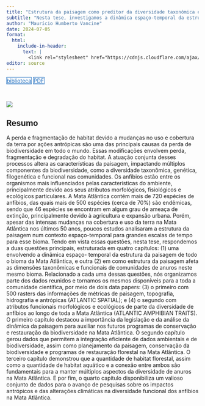 ```yaml
---
title: "Estrutura da paisagem como preditor da diversidade taxonômica e funcional de anfíbios na Mata Atlântica"
subtitle: "Nesta tese, investigamos a dinâmica espaço-temporal da estrutura da paisagem da Mata Atlântica e seu impacto nas dimensões taxonômicas e funcionais de anuros. Organizamos parte dos dados em dois data papers: ATLANTIC SPATIAL, que inclui 500 rasters com métricas de paisagem, topografia, hidrografia e fatores antrópicos, e o ATLANTIC AMPHIBIAN TRAITS, que possui atributos funcionais morfológicos e ecológicos de anfíbios."
author: "Maurício Humberto Vancine"
date: 2024-07-05
format:
  html:
    include-in-header: 
      text: |
        <link rel="stylesheet" href="https://cdnjs.cloudflare.com/ajax/libs/font-awesome/6.5.0/css/all.min.css">
editor: source
---
```


<div class="mt-4 d-flex flex-row flex-wrap gap-1 justify-content-left justify-content-sm-start" role="group" aria-label="Links">
  <a href="https://hdl.handle.net/11449/256726" class="btn btn-custom text-capitalize" target="_blank"><i class="fas fa-graduation-cap me-1"></i>biblioteca</a>
  <a href="/publications/2024-vancine.pdf" class="btn btn-custom text-capitalize" target="_blank"><i class="bi bi-file-earmark-pdf me-1"></i>PDF</a>
</div>

<style>
  .btn-custom {
    background-color: white;
    border: 1px solid #1c6cbe; /* Borda azul */
    color: #1c6cbe; /* Texto azul */
    transition: background-color 0.3s, color 0.3s;
  }
  .btn-custom:hover {
    background-color: #1c6cbe; /* Cor de fundo azul ao passar o mouse */
    color: white; /* Texto branco */
  }
</style>

<br> 

![](featured.jpg)

## Resumo

A perda e fragmentação de habitat devido a mudanças no uso e cobertura da terra por ações antrópicas são uma das principais causas da perda de biodiversidade em todo o mundo. Essas modificações envolvem perda, fragmentação e degradação do habitat. A atuação conjunta desses processos altera as características da paisagem, impactando múltiplos componentes da biodiversidade, como a diversidade taxonômica, genética, filogenética e funcional nas comunidades. Os anfíbios estão entre os organismos mais influenciados pelas características do ambiente, principalmente devido aos seus atributos morfológicos, fisiológicos e ecológicos particulares. A Mata Atlântica contém mais de 720 espécies de anfíbios, das quais mais de 500 espécies (cerca de 70%) são endêmicas, sendo que 46 espécies se encontram em algum grau de ameaça de extinção, principalmente devido à agricultura e expansão urbana. Porém, apesar das intensas mudanças na cobertura e uso da terra na Mata Atlântica nos últimos 50 anos, poucos estudos analisaram a estrutura da paisagem num contexto espaço-temporal para grandes escalas de tempo para esse bioma. Tendo em vista essas questões, nesta tese, respondemos a duas questões principais, estruturada em quatro capítulos: (1) uma envolvendo a dinâmica espaço- temporal da estrutura da paisagem de todo o bioma da Mata Atlântica, e outra (2) em como estrutura da paisagem afeta as dimensões taxonômicas e funcionais de comunidades de anuros neste mesmo bioma. Relacionado a cada uma dessas questões, nós organizamos parte dos dados reunidos e tornamos os mesmos disponíveis para a toda a comunidade científica, por meio de dois data papers: (3) o primeiro com 500 rasters das informações de métricas de paisagem, topografia, hidrografia e antrópicas (ATLANTIC SPATIAL); e (4) o segundo com atributos funcionais morfológicos e ecológicos de parte da diversidade de anfíbios ao longo de toda a Mata Atlântica (ATLANTIC AMPHIBIAN TRAITS). O primeiro capítulo destacou a importância da legislação e da análise da dinâmica da paisagem para auxiliar nos futuros programas de conservação e restauração da biodiversidade na Mata Atlântica. O segundo capítulo gerou dados que permitem a integração eficiente de dados ambientais e de biodiversidade, assim como planejamento da paisagem, conservação da biodiversidade e programas de restauração florestal na Mata Atlântica. O terceiro capítulo demonstrou que a quantidade de habitat florestal, assim como a quantidade de habitat aquático e a conexão entre ambos são fundamentais para a manter múltiplos aspectos da diversidade de anuros na Mata Atlântica. E por fim, o quarto capítulo disponibiliza um valioso conjunto de dados para o avanço de pesquisas sobre os impactos antrópicos e das alterações climáticas na diversidade funcional dos anfíbios na Mata Atlântica.
